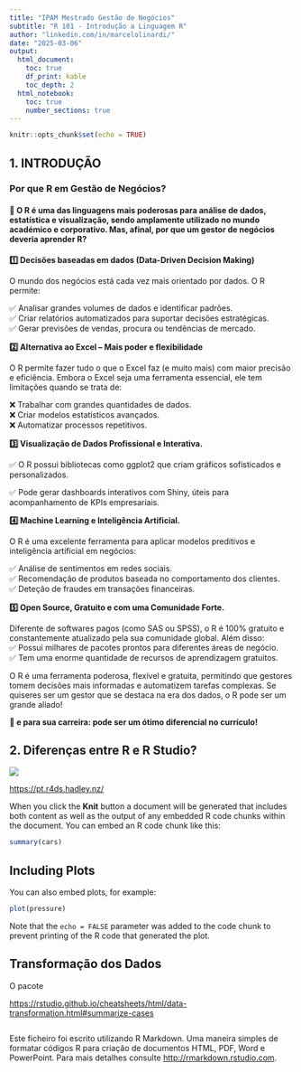 ```yaml
---
title: "IPAM Mestrado Gestão de Negócios"
subtitle: "R 101 - Introdução a Linguagem R"
author: "linkedin.com/in/marcelolinardi/"
date: "2025-03-06"
output:
  html_document: 
    toc: true
    df_print: kable
    toc_depth: 2
  html_notebook: 
    toc: true
    number_sections: true
---
```


```r
knitr::opts_chunk$set(echo = TRUE)
```

## 1. INTRODUÇÃO

### Por que R em Gestão de Negócios?

#### 🎯 O R é uma das linguagens mais poderosas para análise de dados, estatística e visualização, sendo amplamente utilizado no mundo académico e corporativo. Mas, afinal, por que um gestor de negócios deveria aprender R?

**1️⃣ Decisões baseadas em dados (Data-Driven Decision Making)**

O mundo dos negócios está cada vez mais orientado por dados. O R permite:

✅ Analisar grandes volumes de dados e identificar padrões.\
✅ Criar relatórios automatizados para suportar decisões estratégicas.\
✅ Gerar previsões de vendas, procura ou tendências de mercado.

**2️⃣ Alternativa ao Excel – Mais poder e flexibilidade**

O R permite fazer tudo o que o Excel faz (e muito mais) com maior precisão e eficiência. Embora o Excel seja uma ferramenta essencial, ele tem limitações quando se trata de:

❌ Trabalhar com grandes quantidades de dados.\
❌ Criar modelos estatísticos avançados.\
❌ Automatizar processos repetitivos.

**3️⃣ Visualização de Dados Profissional e Interativa.**

✅ O R possui bibliotecas como ggplot2 que criam gráficos sofisticados e personalizados.

✅ Pode gerar dashboards interativos com Shiny, úteis para acompanhamento de KPIs empresariais.

**4️⃣ Machine Learning e Inteligência Artificial.**

O R é uma excelente ferramenta para aplicar modelos preditivos e inteligência artificial em negócios:

✅ Análise de sentimentos em redes sociais.\
✅ Recomendação de produtos baseada no comportamento dos clientes.\
✅ Deteção de fraudes em transações financeiras.

**5️⃣ Open Source, Gratuito e com uma Comunidade Forte.**

Diferente de softwares pagos (como SAS ou SPSS), o R é 100% gratuito e constantemente atualizado pela sua comunidade global. Além disso:\
✅ Possui milhares de pacotes prontos para diferentes áreas de negócio.\
✅ Tem uma enorme quantidade de recursos de aprendizagem gratuitos.

O R é uma ferramenta poderosa, flexível e gratuita, permitindo que gestores tomem decisões mais informadas e automatizem tarefas complexas. Se quiseres ser um gestor que se destaca na era dos dados, o R pode ser um grande aliado!

**🚀 e para sua carreira: pode ser um ótimo diferencial no currículo!**

## 2. Diferenças entre R e R Studio?

![](images/clipboard-2497243927.png)

<https://pt.r4ds.hadley.nz/>

When you click the **Knit** button a document will be generated that includes both content as well as the output of any embedded R code chunks within the document. You can embed an R code chunk like this:

```r
summary(cars)
```

## Including Plots

You can also embed plots, for example:

```r
plot(pressure)
```

Note that the `echo = FALSE` parameter was added to the code chunk to prevent printing of the R code that generated the plot.

## Transformação dos Dados

O pacote

<https://rstudio.github.io/cheatsheets/html/data-transformation.html#summarize-cases>

```r

```

Este ficheiro foi escrito utilizando R Markdown. Uma maneira simples de formatar códigos R para criação de documentos HTML, PDF, Word e PowerPoint. Para mais detalhes consulte <http://rmarkdown.rstudio.com>.
